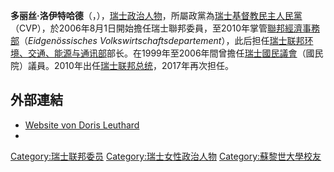 {{noteTA
|1=zh-hans:洛伊特哈德;zh-hant:洛伊特哈德;zh-tw:羅哈德;
|2=zh:主席;zh-hans:主席;zh-hant:總統;zh-hk:主席;zh-tw:總統;zh-sg:总统;zh-mo:主席;
}}
{{Infobox Officeholder
|name             = 多丽丝·洛伊特哈德
|native_name      = Doris Leuthard
|native_name_lang = de
|image            = Doris Leuthard 2011.jpg
|caption        = 
|office         = [[瑞士聯邦總統|瑞士聯邦總統]]
|vicepresident  = [[阿蘭·貝爾賽|阿蘭·貝爾賽]]
|secretary_general = [[w:en:Walter_Thurnherr|沃尔特·庄希亚]]
|term_start     = 2017年1月1日
|term_end       = 2017年12月31日
|predecessor    = [[約翰·施耐德-阿曼|約翰·施耐德-阿曼]]
|successor      = [[阿兰·贝尔赛|阿兰·贝尔赛]]
|vicepresident1 = [[莫里茨·洛伊恩贝格尔|莫里茨·洛伊恩贝格尔]]<br>[[米舍利娜·卡尔米-雷伊|米舍利娜·卡尔米-雷伊]]
|term_start1    = 2010年1月1日
|term_end1      = 2010年12月31日
|predecessor1   = {{le|漢斯-魯道夫·梅爾茨|Hans-Rudolf Merz}}
|successor1     = [[米舍利娜·卡尔米-雷伊|米舍利娜·卡尔米-雷伊]]
|office2        = [[瑞士|瑞士聯邦]]副總統
|president2     = [[約翰·施耐德-阿曼|約翰·施耐德-阿曼]]
|term_start2    = 2016年1月1日
|term_end2      = 2016年12月31日
|predecessor2   = [[約翰·施耐德-阿曼|約翰·施耐德-阿曼]]
|successor2     = [[阿蘭·貝爾賽|阿蘭·貝爾賽]]
|president3     = {{le|漢斯-魯道夫·梅爾茨|Hans-Rudolf Merz}}
|term_start3    = 2009年1月1日
|term_end3      = 2009年1月1日
|predecessor3   = {{le|漢斯-魯道夫·梅爾茨|Hans-Rudolf Merz}}
|successor3     = [[莫里茨·洛伊恩贝格尔|莫里茨·洛伊恩贝格尔]]
|office4        = [[瑞士联邦环境、运输、能源与通讯部|瑞士联邦环境、运输、能源与通讯部]]部长
|term_start4    = 2010年11月1日
|term_end4      = 2018年12月31日
|predecessor4   = [[莫里茨·洛伊恩贝格尔|莫里茨·洛伊恩贝格尔]]
|successor4     = [[西蒙内塔·索玛路加|西蒙内塔·索玛路加]]
|office5        = [[瑞士聯邦經濟事務部|瑞士聯邦經濟事務部]]部长
|term_start5    = 2006年8月1日
|term_end5      = 2010年10月31日
|predecessor5   = [[约瑟夫·戴斯|约瑟夫·戴斯]]
|successor5     = [[約翰·施耐德-阿曼|約翰·施耐德-阿曼]]
|office6        = {{le|瑞士聯邦委員會委員列表|List of members of the Swiss Federal Council|瑞士聯邦委員會委員}}
|term_start6    = 2006年8月1日
|term_end6      = 2018年12月31日
|predecessor6   = [[约瑟夫·戴斯|约瑟夫·戴斯]]
|successor6     = [[维奥拉·阿姆赫德|维奥拉·阿姆赫德]]
|birth_date     = {{birth date and age|1963|4|10|df=y}}
|birth_place    = {{CHE}}[[阿爾高州|阿爾高州]][[梅倫什萬德|梅倫什萬德]]
|death_date     = 
|death_place    = 
|party          = [[瑞士基督教民主人民黨|瑞士基督教民主人民黨]]
|spouse         = 羅蘭·豪辛（Roland Hausin）
|children       = 
|alma_mater     = [[苏黎世大学|苏黎世大学]]
|religion       = 
|signature      = 
}}

'''多丽丝·洛伊特哈德'''（{{lang-de|'''Doris Leuthard'''}}，{{bd|1963年|4月10日}}），[[瑞士|瑞士]][[政治人物|政治人物]]，所屬政黨為[[瑞士基督教民主人民黨|瑞士基督教民主人民黨]]（CVP），於2006年8月1日開始擔任瑞士聯邦委員，至2010年掌管[[瑞士联邦经济事务部|聯邦經濟事務部]]（''Eidgenössisches Volkswirtschaftsdepartement''），此后担任[[瑞士联邦环境、交通、能源与通讯部|瑞士联邦环境、交通、能源与通讯部]]部长。在1999年至2006年間曾擔任[[瑞士國民議會|瑞士國民議會]]（國民院）議員。2010年出任[[瑞士联邦总统|瑞士联邦总统]]，2017年再次担任。

== 外部連結 ==
* [https://web.archive.org/web/20071218164203/http://www.doris-leuthard.ch/ Website von Doris Leuthard]
* {{HDS|46646|Doris Leuthard|author=Andreas Steigmeier|date=2006-09-26}}

{{Authority control}}
{{DEFAULTSORT:Leuthard, Doris}}
[[Category:瑞士联邦委员|Category:瑞士联邦委员]]
[[Category:瑞士女性政治人物|Category:瑞士女性政治人物]]
[[Category:蘇黎世大學校友|Category:蘇黎世大學校友]]